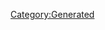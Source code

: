 {{Database/Music/MusicInfo
 |ID=7
 |Cov=7
 |Cd=7
 |Nam=7
 |Div=7
 |Ma=1
 |SerieId=2
 |SerieLogoId=2
 |WavId=7
 |VariationId=0
 |Dsc=7
 |Strt=10
 |ValkyrieBattle=1
 |ValkyrieIntro=1
 |ValkyrieIntroSky=1
 |DivaSolo=1
 |DivaMulti=1
 |Exp=1
}}
[[Category:Generated]]
